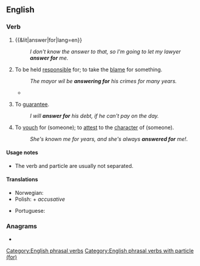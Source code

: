 ==English==

===Verb===
{{head|en|verb|head=[[answer]] for}}

# {{&lit|answer|for|lang=en}}
#: ''I don't know the answer to that, so I'm going to let my lawyer '''answer for''' me.''
# {{lb|en|transitive|or|intransitive}} To be held [[responsible]] for; to take the [[blame]] for something.
#: ''The mayor wil be '''answering for''' his crimes for many years.''
#* {{quote-journal|year=2007|month=September|volume=197|issue=6|page=26|title=The Faculty 'Problem'|author=Wilson D Miscamble|journal=America|passage=Duffy dared to think that Queen Elizabeth I has a few things '''for''' which to '''answer'''}}
# {{lb|en|transitive}} To [[guarantee]].
#: ''I will '''answer for''' his debt, if he can't pay on the day.''
# {{lb|en|transitive}} To [[vouch]] for (someone); to [[attest]] to the [[character]] of (someone).
#: ''She's known me for years, and she's always '''answered for''' me!''.

====Usage notes====
* The verb and particle are usually not separated.

====Translations====
{{trans-top|to be held responsible for}}
* Norwegian: {{t+|no|svare for}}
* Polish: {{t+|pl|odpowiadać|alt=odpowiadać za}} + ''accusative''
{{trans-mid}}
* Portuguese: {{t|pt|[[responder]] [[por]]}}
{{trans-bottom}}

===Anagrams===
* {{anagrams|en|a=aefnorrsw|forewarns}}

[[Category:English phrasal verbs]]
[[Category:English phrasal verbs with particle (for)]]